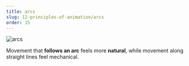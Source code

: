 ```yaml
---
title: arcs
slug: 12-principles-of-animation/arcs
order: 15
---
```


<SlideTemplate title="arcs">

![arcs](/gif/arcs.gif)

Movement that **follows an arc** feels more **natural**, while movement along straight
lines feel mechanical.

</SlideTemplate>
